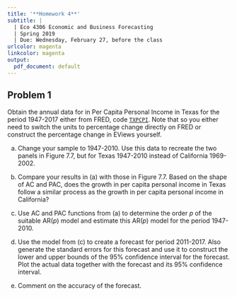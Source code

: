 ```yaml
---
title: '**Homework 4**'
subtitle: |
  | Eco 4306 Economic and Business Forecasting
  | Spring 2019
  | Due: Wednesday, February 27, before the class
urlcolor: magenta
linkcolor: magenta
output:
  pdf_document: default
---
```


\renewcommand{\baselinestretch}{1.15} \selectfont

## **Problem 1** 

Obtain the annual data for \underline{percentage change} in Per Capita Personal Income in Texas for the period 1947-2017 either from FRED, code [`TXPCPI`](https://alfred.stlouisfed.org/graph/?g=mZGh). Note that so you either need to switch the units to percentage change directly on FRED or construct the percentage change in EViews yourself. 

(a) Change your sample to 1947-2010. Use this data to recreate the two panels in Figure 7.7, but for Texas 1947-2010 instead of California 1969-2002. 

(b) Compare your results in (a) with those in Figure 7.7. Based on the shape of AC and PAC, does the growth in per capita personal income in Texas follow a similar process as the growth in per capita personal income in California?

(c) Use AC and PAC functions from (a) to determine the order $p$ of the suitable AR($p$) model and estimate this AR($p$) model for the period 1947-2010.

(d) Use the model from (c) to create a forecast for period 2011-2017. Also generate the standard errors for this forecast and use it to construct the lower and upper bounds of the 95\% confidence interval for the forecast. Plot the actual data together with the forecast and its 95% confidence interval. 

(e) Comment on the accuracy of the forecast.


<!--

## **Problem 2** 

In class we have constructed a forecast using a model for the percentage change of real GDP from the previous quarter, FRED series `A191RL1Q225SBEA`. Consider now the percentage change of real GDP from the same quarter in the previous year, FRED series `A191RO1Q156NBEA`. 

(a) Create time series plot. 

(b) Create the correlogram, use AC and PAC to determine the order of an appropriate AR model.

(c) Estimate the AR model using ... sample 

(d) Used the model from (c) to create a forecast for the ... sample. Also generate the standard errors for this forecast and use it to construct the lower and upper bounds of the 95\% confidence interval for the forecast. Plot the actual data together with the forecast and its 95% confidence interval. 

(e) Comment on the accuracy of the forecast.

-->
